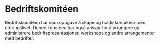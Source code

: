# Bedriftskomitéen



<Cookie />


Bedriftskomitéen har som oppgave å skape og holde kontakten med næringslivet. Denne komitéen 
har også ansvar for å arrangere og administrere bedriftspresentasjoner, workshops og andre 
arrangementer med bedrifter.

<BedriftGrid />